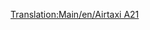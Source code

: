 [[Translation:Main/en/Airtaxi A21]]
{{Template:Aeronaves/Es
|Nombre=Airtaxi A21
|Imagen=[[File:en/AirbusA300.png|Airtaxi A21]]
|Precio=82.030 € (41.015 £)
|Velocidad=947 km/h (592 mph)
|Coste-anual=13.218 € (6,609 £)
|Diseño=1973
|Duración=24
|Capacidad=260 pasajeros y 30 sacos de correo
|
|Descripción=El primer Airtaxi/Airbus. Bastante decente
|Vida-real=Airbus A300
}}